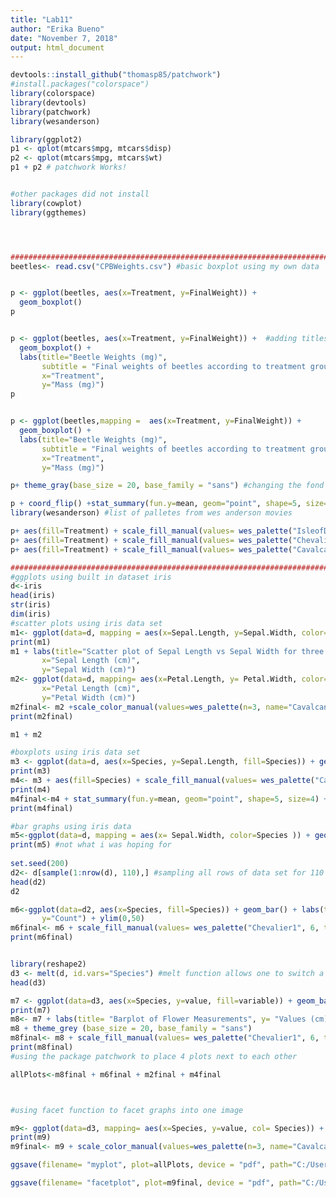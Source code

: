 ```yaml
---
title: "Lab11"
author: "Erika Bueno"
date: "November 7, 2018"
output: html_document
---
```


```r
devtools::install_github("thomasp85/patchwork")
#install.packages("colorspace")
library(colorspace)
library(devtools)
library(patchwork)
library(wesanderson)

library(ggplot2)
p1 <- qplot(mtcars$mpg, mtcars$disp)
p2 <- qplot(mtcars$mpg, mtcars$wt)
p1 + p2 # patchwork Works!


#other packages did not install
library(cowplot)
library(ggthemes)




############################################################################
beetles<- read.csv("CPBWeights.csv") #basic boxplot using my own data


p <- ggplot(beetles, aes(x=Treatment, y=FinalWeight)) + 
  geom_boxplot()
p


p <- ggplot(beetles, aes(x=Treatment, y=FinalWeight)) +  #adding titles
  geom_boxplot() +
  labs(title="Beetle Weights (mg)",
       subtitle = "Final weights of beetles according to treatment group",
       x="Treatment",
       y="Mass (mg)")
p


p <- ggplot(beetles,mapping =  aes(x=Treatment, y=FinalWeight)) + 
  geom_boxplot() +
  labs(title="Beetle Weights (mg)",
       subtitle = "Final weights of beetles according to treatment group",
       x="Treatment",
       y="Mass (mg)")

p+ theme_gray(base_size = 20, base_family = "sans") #changing the fond and theme and filling each treatment by color

p + coord_flip() +stat_summary(fun.y=mean, geom="point", shape=5, size=4)  #flipping x and y coordinates for better readability
library(wesanderson) #list of palletes from wes anderson movies

p+ aes(fill=Treatment) + scale_fill_manual(values= wes_palette("IsleofDogs1", 6, type="continuous")) + coord_flip()
p+ aes(fill=Treatment) + scale_fill_manual(values= wes_palette("Chevalier1", 6, type="continuous")) + coord_flip() +stat_summary(fun.y=mean, geom="point", shape=5, size=4) 
p+ aes(fill=Treatment) + scale_fill_manual(values= wes_palette("Cavalcanti1", 6, type="continuous"))

######################################################################################################
#ggplots using built in dataset iris
d<-iris
head(iris)
str(iris)
dim(iris)
#scatter plots using iris data set
m1<- ggplot(data=d, mapping = aes(x=Sepal.Length, y=Sepal.Width, color=Species, shape=Species)) + geom_point(size=3)
print(m1)
m1 + labs(title="Scatter plot of Sepal Length vs Sepal Width for three species of Iris",
       x="Sepal Length (cm)",
       y="Sepal Width (cm)")
m2<- ggplot(data=d, mapping= aes(x=Petal.Length, y= Petal.Width, color= Species, shape=Species))+ geom_point(size=3) + labs(title="Scatter plot of Petal Length vs Petal Width",
       x="Petal Length (cm)",
       y="Petal Width (cm)") 
m2final<- m2 +scale_color_manual(values=wes_palette(n=3, name="Cavalcanti1")) + theme_gray(base_size = 15, base_family = "sans")
print(m2final)

m1 + m2

#boxplots using iris data set
m3 <- ggplot(data=d, aes(x=Species, y=Sepal.Length, fill=Species)) + geom_boxplot()+ labs(title="Sepal Length by Species")
print(m3)
m4<- m3 + aes(fill=Species) + scale_fill_manual(values= wes_palette("Cavalcanti1", 3, type="discrete")) + coord_flip()
print(m4)
m4final<-m4 + stat_summary(fun.y=mean, geom="point", shape=5, size=4) + theme_gray(base_size = 16, base_family = "sans") #plotting the mean within each boxplot and changing the theme to grey
print(m4final)

#bar graphs using iris data
m5<-ggplot(data=d, mapping = aes(x= Sepal.Width, color=Species )) + geom_bar()
print(m5) #not what i was hoping for
 
set.seed(200)
d2<- d[sample(1:nrow(d), 110),] #sampling all rows of data set for 110 values without replacementsamp
head(d2)
d2

m6<-ggplot(data=d2, aes(x=Species, fill=Species)) + geom_bar() + labs(title="Barplot of Sepal Width",
       y="Count") + ylim(0,50)
m6final<- m6 + scale_fill_manual(values= wes_palette("Chevalier1", 6, type="continuous")) + theme_grey(base_size = 15, base_family = "sans") 
print(m6final)


library(reshape2)
d3 <- melt(d, id.vars="Species") #melt function allows one to switch a column from the wide format to long format e.g. here its creating a column that contains the long format for sepal length & width, and petal length & width
head(d3)

m7 <- ggplot(data=d3, aes(x=Species, y=value, fill=variable)) + geom_bar(stat= "identity", position = "dodge") #stat tells R to group by the different measurements, and position= dodge tells R to place each measurement per species into a separate bar
print(m7)
m8<- m7 + labs(title= "Barplot of Flower Measurements", y= "Values (cm)", x= "Species") 
m8 + theme_grey (base_size = 20, base_family = "sans")
m8final<- m8 + scale_fill_manual(values= wes_palette("Chevalier1", 6, type="continuous"), name="Iris Measurements") + theme_gray(base_size = 15, base_family = "sans")
print(m8final)
#using the package patchwork to place 4 plots next to each other

allPlots<-m8final + m6final + m2final + m4final



#using facet function to facet graphs into one image

m9<- ggplot(data=d3, mapping= aes(x=Species, y=value, col= Species)) + geom_point(size=3) + facet_grid(.~variable) + labs(title= "Flower Measurements", subtitle = "Sepal Length, Sepal Width, Petal Length, Petal Width Measurements among three Species", y="Value (cm)", x= "Species")
print(m9)
m9final<- m9 + scale_color_manual(values=wes_palette(n=3, name="Cavalcanti1")) + theme_gray(base_size = 15, base_family = "sans")

ggsave(filename= "myplot", plot=allPlots, device = "pdf", path="C:/Users/ebuen/Desktop/BIO381/COMP BIOL/", scale = 1, dpi = 300, width = 15, height = 12, units= "in" ) #saving plots to pdf

ggsave(filename= "facetplot", plot=m9final, device = "pdf", path="C:/Users/ebuen/Desktop/BIO381/COMP BIOL/", scale = 1, dpi = 300, width = 12, height = 10, units= "in" ) #saving plots to pdf



```

